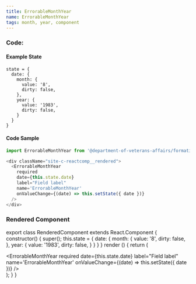 ```yaml
---
title: ErrorableMonthYear
name: ErrorableMonthYear
tags: month, year, component
---
```



### Code:

#### Example State
```
state = {
  date: {
    month: {
      value: '8',
      dirty: false,
    },
    year: {
      value: '1983',
      dirty: false,
    }
  }
}
```
#### Code Sample
```javascript
import ErrorableMonthYear from '@department-of-veterans-affairs/formation-react/ErrorableMonthYear'

<div className="site-c-reactcomp__rendered">
  <ErrorableMonthYear
    required
    date={this.state.date}
    label="Field label"
    name='ErrorableMonthYear'
    onValueChange={(date) => this.setState({ date })}
  />
</div>
```

### Rendered Component

export class RenderedComponent extends React.Component {
  constructor() {
    super();
    this.state = {
      date: {
        month: {
          value: '8',
          dirty: false,
        },
        year: {
          value: '1983',
          dirty: false,
        }
      }
    }
  }
  render () {
    return (
      <div className="site-c-reactcomp__rendered">
        <ErrorableMonthYear
          required
          date={this.state.date}
          label="Field label"
          name='ErrorableMonthYear'
          onValueChange={(date) => this.setState({ date })}
        />
      </div>
    );
  }
}

<RenderedComponent />
